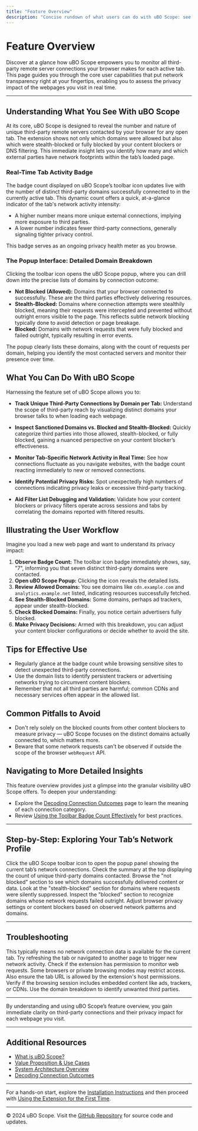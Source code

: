 ```yaml
---
title: "Feature Overview"
description: "Concise rundown of what users can do with uBO Scope: see the number of unique third-party remote servers per tab, inspect which domains are sanctioned, stealth-blocked, or blocked, and monitor tab activity in real time with badge counts."
---
```


# Feature Overview

Discover at a glance how uBO Scope empowers you to monitor all third-party remote server connections your browser makes for each active tab. This page guides you through the core user capabilities that put network transparency right at your fingertips, enabling you to assess the privacy impact of the webpages you visit in real time.

---

## Understanding What You See With uBO Scope

At its core, uBO Scope is designed to reveal the number and nature of unique third-party remote servers contacted by your browser for any open tab. The extension shows not only which domains were allowed but also which were stealth-blocked or fully blocked by your content blockers or DNS filtering. This immediate insight lets you identify how many and which external parties have network footprints within the tab’s loaded page.

### Real-Time Tab Activity Badge

The badge count displayed on uBO Scope’s toolbar icon updates live with the number of distinct third-party domains successfully connected to in the currently active tab. This dynamic count offers a quick, at-a-glance indicator of the tab's network activity intensity:

- A higher number means more unique external connections, implying more exposure to third parties.
- A lower number indicates fewer third-party connections, generally signaling tighter privacy control.

This badge serves as an ongoing privacy health meter as you browse.

### The Popup Interface: Detailed Domain Breakdown

Clicking the toolbar icon opens the uBO Scope popup, where you can drill down into the precise lists of domains by connection outcome:

- **Not Blocked (Allowed):** Domains that your browser connected to successfully. These are the third parties effectively delivering resources.
- **Stealth-Blocked:** Domains where connection attempts were stealthily blocked, meaning their requests were intercepted and prevented without outright errors visible to the page. This reflects subtle network blocking typically done to avoid detection or page breakage.
- **Blocked:** Domains with network requests that were fully blocked and failed outright, typically resulting in error events.

The popup clearly lists these domains, along with the count of requests per domain, helping you identify the most contacted servers and monitor their presence over time.

## What You Can Do With uBO Scope

Harnessing the feature set of uBO Scope allows you to:

- **Track Unique Third-Party Connections by Domain per Tab:** Understand the scope of third-party reach by visualizing distinct domains your browser talks to when loading each webpage.

- **Inspect Sanctioned Domains vs. Blocked and Stealth-Blocked:** Quickly categorize third parties into those allowed, stealth-blocked, or fully blocked, gaining a nuanced perspective on your content blocker’s effectiveness.

- **Monitor Tab-Specific Network Activity in Real Time:** See how connections fluctuate as you navigate websites, with the badge count reacting immediately to new or removed connections.

- **Identify Potential Privacy Risks:** Spot unexpectedly high numbers of connections indicating privacy leaks or excessive third-party tracking.

- **Aid Filter List Debugging and Validation:** Validate how your content blockers or privacy filters operate across sessions and tabs by correlating the domains reported with filtered results.

## Illustrating the User Workflow

Imagine you load a new web page and want to understand its privacy impact:

1. **Observe Badge Count:** The toolbar icon badge immediately shows, say, "7", informing you that seven distinct third-party domains were contacted.
2. **Open uBO Scope Popup:** Clicking the icon reveals the detailed lists.
3. **Review Allowed Domains:** You see domains like `cdn.example.com` and `analytics.example.net` listed, indicating resources successfully fetched.
4. **See Stealth-Blocked Domains:** Some domains, perhaps ad trackers, appear under stealth-blocked.
5. **Check Blocked Domains:** Finally, you notice certain advertisers fully blocked.
6. **Make Privacy Decisions:** Armed with this breakdown, you can adjust your content blocker configurations or decide whether to avoid the site.

## Tips for Effective Use

- Regularly glance at the badge count while browsing sensitive sites to detect unexpected third-party connections.
- Use the domain lists to identify persistent trackers or advertising networks trying to circumvent content blockers.
- Remember that not all third parties are harmful; common CDNs and necessary services often appear in the allowed list.

## Common Pitfalls to Avoid

- Don't rely solely on the blocked counts from other content blockers to measure privacy — uBO Scope focuses on the distinct domains actually connected to, which matters more.
- Beware that some network requests can't be observed if outside the scope of the browser `webRequest` API.

## Navigating to More Detailed Insights

This feature overview provides just a glimpse into the granular visibility uBO Scope offers. To deepen your understanding:

- Explore the [Decoding Connection Outcomes](../guides/interpreting-results/decoding-connection-outcomes) page to learn the meaning of each connection category.
- Review [Using the Toolbar Badge Count Effectively](../guides/getting-started-essentials/using-the-badge-count) for best practices.

---

## Step-by-Step: Exploring Your Tab’s Network Profile

<Steps>
<Step title="Open the uBO Scope Popup">
Click the uBO Scope toolbar icon to open the popup panel showing the current tab’s network connections.
</Step>
<Step title="View the Total Connected Domains">
Check the summary at the top displaying the count of unique third-party domains contacted.
</Step>
<Step title="Review Allowed Domains">
Browse the "not blocked" section to see which domains successfully delivered content or data.
</Step>
<Step title="Check Stealth-Blocked Domains">
Look at the "stealth-blocked" section for domains where requests were silently suppressed.
</Step>
<Step title="Inspect Fully Blocked Domains">
Inspect the "blocked" section to recognize domains whose network requests failed outright.
</Step>
<Step title="Use Information to Make Privacy Judgments">
Adjust browser privacy settings or content blockers based on observed network patterns and domains.
</Step>
</Steps>

---

## Troubleshooting

<AccordionGroup title="Common Issues with Feature Visibility">
<Accordion title="Popup shows 'NO DATA' or empty lists">
This typically means no network connection data is available for the current tab. Try refreshing the tab or navigated to another page to trigger new network activity.
</Accordion>
<Accordion title="Badge count does not update">
Check if the extension has permission to monitor web requests. Some browsers or private browsing modes may restrict access. Also ensure the tab URL is allowed by the extension's host permissions.
</Accordion>
<Accordion title="Unexpectedly high allowed domain count">
Verify if the browsing session includes embedded content like ads, trackers, or CDNs. Use the domain breakdown to identify unwanted third parties.
</Accordion>
</AccordionGroup>

---

By understanding and using uBO Scope’s feature overview, you gain immediate clarity on third-party connections and their privacy impact for each webpage you visit.


---

## Additional Resources

- [What is uBO Scope?](../intro-core-value/what-is-ubo-scope)
- [Value Proposition & Use Cases](../intro-core-value/value-proposition-use-cases)
- [System Architecture Overview](../how-it-works-architecture/core-architecture-overview)
- [Decoding Connection Outcomes](../interpreting-results/decoding-connection-outcomes)


---

For a hands-on start, explore the [Installation Instructions](../../getting-started/installation-and-setup/installation-instructions) and then proceed with [Using the Extension for the First Time](../../getting-started/getting-your-first-results/using-the-extension-for-the-first-time).


---

© 2024 uBO Scope. Visit the [GitHub Repository](https://github.com/gorhill/uBO-Scope) for source code and updates.
